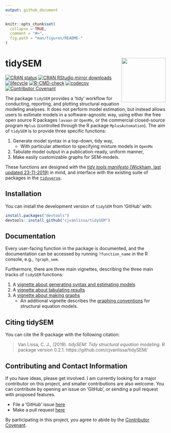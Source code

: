 ---
output: github_document
---

<!-- README.md is generated from README.Rmd. Please edit that file -->

```{r, echo = FALSE}
knitr::opts_chunk$set(
  collapse = TRUE,
  comment = "#>",
  fig.path = "man/figures/README-"
)
```

# tidySEM <a href='https://github.com/cjvanlissa/tidySEM'><img src='https://github.com/cjvanlissa/tidySEM/raw/master/docs/badge.png' align="right" height="139" /></a>

[![CRAN status](https://www.r-pkg.org/badges/version/tidySEM)](https://cran.r-project.org/package=tidySEM)
[![CRAN RStudio mirror downloads](https://cranlogs.r-pkg.org/badges/grand-total/tidySEM?color=blue)](https://r-pkg.org/pkg/tidySEM)
[![lifecycle](https://img.shields.io/badge/lifecycle-maturing-blue.svg)](https://lifecycle.r-lib.org/articles/stages.html#maturing)
[![R-CMD-check](https://github.com/cjvanlissa/tidySEM/workflows/R-CMD-check/badge.svg)](https://github.com/cjvanlissa/tidySEM/actions)
[![codecov](https://codecov.io/gh/cjvanlissa/tidySEM/branch/master/graph/badge.svg?token=0GfxUZIC9r)](https://app.codecov.io/gh/cjvanlissa/tidySEM)
[![Contributor Covenant](https://img.shields.io/badge/Contributor%20Covenant-v2.0%20adopted-ff69b4.svg)](https://www.contributor-covenant.org/version/2/0/code_of_conduct.html)
<!--[![Code of Merit](https://img.shields.io/badge/Code%20%20of%20Merit-adopted-ff69b4.svg)](https://codeofmerit.org/CODE_OF_CONDUCT.md)-->

The package `tidySEM` provides a 'tidy' workflow for conducting, reporting, and plotting structural equation modeling analyses. It does not perform model estimation, but instead allows users to estimate models in a software-agnostic way, using either the free open source R packages `lavaan` or `OpenMx`, or the commercial closed-source program `Mplus` (controlled through the R package `MplusAutomation`). The aim of `tidySEM` is to provide three specific functions:

1. Generate model syntax in a top-down, tidy way,
    * With particular attention to specifying mixture models in `OpenMx`
2. Tabulate model output in a publication-ready, uniform manner,
3. Make easily customizable graphs for SEM-models.

These functions are designed with the [*tidy tools manifesto* (Wickham, last updated 23-11-2019)](https://tidyverse.tidyverse.org/articles/manifesto.html) in mind, and interface with the existing suite of packages in the [`tidyverse`](https://tidyverse.tidyverse.org/).

## Installation

<!--You can install tidySEM from CRAN with:

```{r, eval = F}
install.packages("tidySEM")
```
-->
You can install the development version of `tidySEM` from 'GitHub' with:

```{r gh-installation, eval = FALSE}
install.packages("devtools")
devtools::install_github("cjvanlissa/tidySEM")
```

## Documentation

Every user-facing function in the package is documented, and the documentation can be accessed by running `?function_name` in the R console, e.g., `?graph_sem`.

Furthermore, there are three main vignettes, describing the three main tracks of `tidySEM` functions:

1. A [vignette about generating syntax and estimating models](https://cjvanlissa.github.io/tidySEM/articles/Generating_syntax.html)
2. A [vignette about tabulating results](https://cjvanlissa.github.io/tidySEM/articles/Tabulating_results.html)
3. A [vignette about making graphs](https://cjvanlissa.github.io/tidySEM/articles/Plotting_graphs.html)
    * An additional vignette describes the [graphing conventions](https://cjvanlissa.github.io/tidySEM/articles/sem_graph.html) for
    structural equation models.

## Citing tidySEM

You can cite the R-package with the following citation:

> Van Lissa, C. J., (2019). *tidySEM: Tidy structural equation modeling.* R package version 0.2.1. https://github.com/cjvanlissa/tidySEM/

## Contributing and Contact Information

If you have ideas, please get involved. I am currently looking for a major contributor on this project, and smaller contributions are also welcome. You can contribute by opening an issue on 'GitHub', or sending a pull request with proposed features.

* File a 'GitHub' issue [here](https://github.com/cjvanlissa/tidySEM)
* Make a pull request [here](https://github.com/cjvanlissa/tidySEM/pulls)

By participating in this project, you agree to abide by the [Contributor Covenant](https://www.contributor-covenant.org/version/2/0/code_of_conduct.html).
